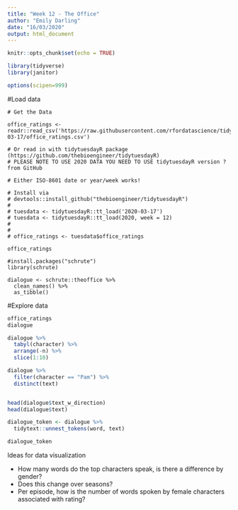 ```yaml
---
title: "Week 12 - The Office"
author: "Emily Darling"
date: "16/03/2020"
output: html_document
---
```


```r
knitr::opts_chunk$set(echo = TRUE)

library(tidyverse)
library(janitor)

options(scipen=999)
```

#Load data

```rget-data
# Get the Data 

office_ratings <- readr::read_csv('https://raw.githubusercontent.com/rfordatascience/tidytuesday/master/data/2020/2020-03-17/office_ratings.csv')

# Or read in with tidytuesdayR package (https://github.com/thebioengineer/tidytuesdayR)
# PLEASE NOTE TO USE 2020 DATA YOU NEED TO USE tidytuesdayR version ? from GitHub

# Either ISO-8601 date or year/week works!

# Install via 
# devtools::install_github("thebioengineer/tidytuesdayR")
# 
# tuesdata <- tidytuesdayR::tt_load('2020-03-17')
# tuesdata <- tidytuesdayR::tt_load(2020, week = 12)
# 
# 
# office_ratings <- tuesdata$office_ratings

office_ratings

#install.packages("schrute")
library(schrute)

dialogue <- schrute::theoffice %>% 
  clean_names() %>% 
  as_tibble()
```

#Explore data

```r
office_ratings
dialogue

dialogue %>% 
  tabyl(character) %>% 
  arrange(-n) %>% 
  slice(1:10)

dialogue %>% 
  filter(character == "Pam") %>% 
  distinct(text)


head(dialogue$text_w_direction)
head(dialogue$text)

dialogue_token <- dialogue %>%
  tidytext::unnest_tokens(word, text)

dialogue_token
```


Ideas for data visualization

* How many words do the top characters speak, is there a difference by gender? 
* Does this change over seasons? 
* Per episode, how is the number of words spoken by female characters associated with rating?




